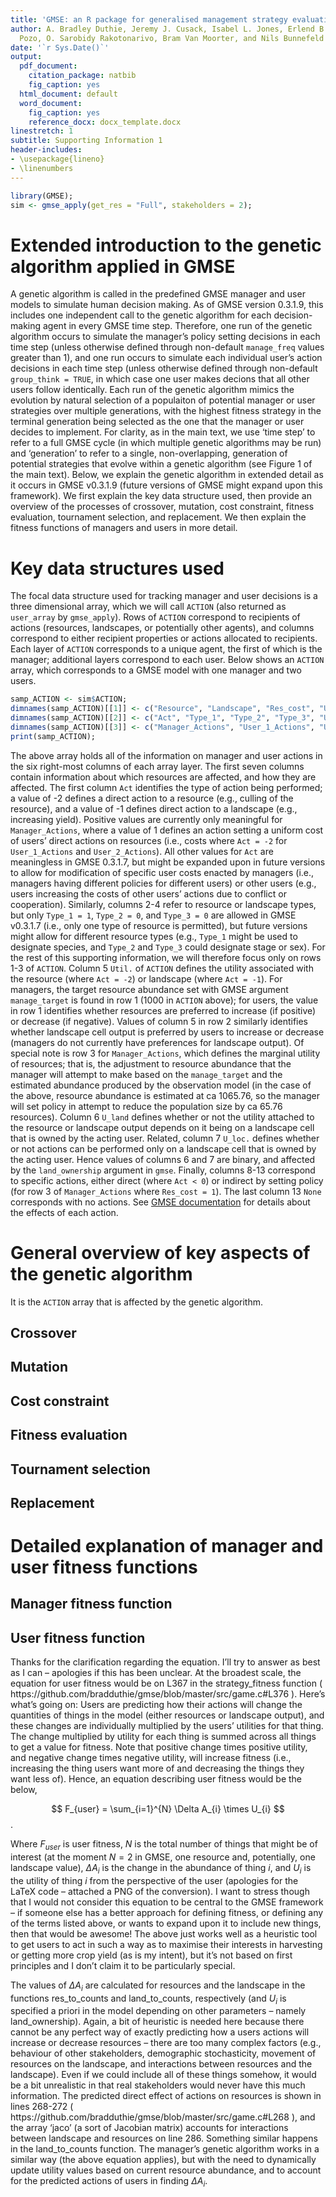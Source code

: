 ```yaml
---
title: 'GMSE: an R package for generalised management strategy evaluation'
author: A. Bradley Duthie, Jeremy J. Cusack, Isabel L. Jones, Erlend B. Nilsen, Roc&#0237;o
  Pozo, O. Sarobidy Rakotonarivo, Bram Van Moorter, and Nils Bunnefeld
date: '`r Sys.Date()`'
output:
  pdf_document:
    citation_package: natbib
    fig_caption: yes
  html_document: default
  word_document:
    fig_caption: yes
    reference_docx: docx_template.docx
linestretch: 1
subtitle: Supporting Information 1
header-includes:
- \usepackage{lineno}
- \linenumbers
---
```


```r
library(GMSE);
sim <- gmse_apply(get_res = "Full", stakeholders = 2);
```

Extended introduction to the genetic algorithm applied in GMSE
================================================================================

A genetic algorithm is called in the predefined GMSE manager and user models to simulate human decision making. As of GMSE version 0.3.1.9, this includes one independent call to the genetic algorithm for each decision-making agent in every GMSE time step. Therefore, one run of the genetic algorithm occurs to simulate the manager's policy setting decisions in each time step (unless otherwise defined through non-default `manage_freq` values greater than 1), and one run occurs to simulate each individual user's action decisions in each time step (unless otherwise defined through non-default `group_think = TRUE`, in which case one user makes decions that all other users follow identically. Each run of the genetic algorithm mimics the evolution by natural selection of a populaiton of potential manager or user strategies over multiple generations, with the highest fitness strategy in the terminal generation being selected as the one that the manager or user decides to implement. For clarity, as in the main text, we use 'time step' to refer to a full GMSE cycle (in which multiple genetic algorithms may be run) and 'generation' to refer to a single, non-overlapping, generation of potential strategies that evolve within a genetic algorithm (see Figure 1 of the main text). Below, we explain the genetic algorithm in extended detail as it occurs in GMSE v0.3.1.9 (future versions of GMSE might expand upon this framework). We first explain the key data structure used, then provide an overview of the processes of crossover, mutation, cost constraint, fitness evaluation, tournament selection, and replacement. We then explain the fitness functions of managers and users in more detail.

Key data structures used
================================================================================

The focal data structure used for tracking manager and user decisions is a three dimensional array, which we will call `ACTION` (also returned as `user_array` by `gmse_apply`). Rows of `ACTION` correspond to recipients of actions (resources, landscapes, or potentially other agents), and columns correspond to either recipient properties or actions allocated to recipients. Each layer of `ACTION` corresponds to a unique agent, the first of which is the manager; additional layers correspond to each user. Below shows an `ACTION` array, which corresponds to a GMSE model with one manager and two users.


```r
samp_ACTION <- sim$ACTION;
dimnames(samp_ACTION)[[1]] <- c("Resource", "Landscape", "Res_cost", "U1_cost", "U2_cost");
dimnames(samp_ACTION)[[2]] <- c("Act", "Type_1", "Type_2", "Type_3", "Util.", "U_land", "U_loc.", "Scare", "Cull", "Castrate", "Feed", "Help_off", "None");
dimnames(samp_ACTION)[[3]] <- c("Manager_Actions", "User_1_Actions", "User_2_Actions");
print(samp_ACTION);
```

The above array holds all of the information on manager and user actions in the six right-most columns of each array layer. The first seven columns contain information about which resources are affected, and how they are affected. The first column `Act` identifies the type of action being performed; a value of -2 defines a direct action to a resource (e.g., culling of the resource), and a value of -1 defines direct action to a landscape (e.g., increasing yield). Positive values are currently only meaningful for `Manager_Actions`, where a value of 1 defines an action setting a uniform cost of users' direct actions on resources (i.e., costs where `Act = -2` for `User_1_Actions` and `User_2_Actions`). All other values for `Act` are meaningless in GMSE 0.3.1.7, but might be expanded upon in future versions to allow for modification of specific user costs enacted by managers (i.e., managers having different policies for different users) or other users (e.g., users increasing the costs of other users' actions due to conflict or cooperation). Similarly, columns 2-4 refer to resource or landscape types, but only `Type_1 = 1`, `Type_2 = 0`, and `Type_3 = 0 ` are allowed in GMSE v0.3.1.7 (i.e., only one type of resource is permitted), but future versions might allow for different resource types (e.g., `Type_1` might be used to designate species, and `Type_2` and `Type_3` could designate stage or sex). For the rest of this supporting information, we will therefore focus only on rows 1-3 of `ACTION`. Column 5 `Util.` of `ACTION` defines the utility associated with the resource (where `Act = -2`) or landscape (where `Act = -1`). For managers, the target resource abundance set with GMSE argument `manage_target` is found in row 1 (1000 in `ACTION` above); for users, the value in row 1 identifies whether resources are preferred to increase (if positive) or decrease (if negative). Values of column 5 in row 2 similarly identifies whether landscape cell output is preferred by users to increase or decrease (managers do not currently have preferences for landscape output). Of special note is row 3 for `Manager_Actions`, which defines the marginal utility of resources; that is, the adjustment to resource abundance that the manager will attempt to make based on the `manage_target` and the estimated abundance produced by the observation model (in the case of the above, resource abundance is estimated at ca 1065.76, so the manager will set policy in attempt to reduce the population size by ca 65.76 resources). Column 6 `U_land` defines whether or not the utility attached to the resource or landscape output depends on it being on a landscape cell that is owned by the acting user. Related, column 7 `U_loc.` defines whether or not actions can be performed only on a landscape cell that is owned by the acting user. Hence values of columns 6 and 7 are binary, and affected by the `land_ownership` argument in `gmse`. Finally, columns 8-13 correspond to specific actions, either direct (where `Act < 0`) or indirect by setting policy (for row 3 of `Manager_Actions` where `Res_cost = 1`). The last column 13 `None` corresponds with no actions. See [GMSE documentation](https://cran.r-project.org/web/packages/GMSE/GMSE.pdf) for details about the effects of each action.





General overview of key aspects of the genetic algorithm 
================================================================================

It is the `ACTION` array that is affected by the genetic algorithm. 



Crossover
--------------------------------------------------------------------------------

Mutation
--------------------------------------------------------------------------------

Cost constraint
--------------------------------------------------------------------------------

Fitness evaluation
--------------------------------------------------------------------------------

Tournament selection
--------------------------------------------------------------------------------

Replacement
--------------------------------------------------------------------------------




Detailed explanation of manager and user fitness functions
================================================================================

Manager fitness function
--------------------------------------------------------------------------------

User fitness function
--------------------------------------------------------------------------------







Thanks for the clarification regarding the equation. I'll try to answer as best as I can -- apologies if this has been unclear. At the broadest scale, the equation for user fitness would be on L367 in the strategy_fitness function ( https://github.com/bradduthie/gmse/blob/master/src/game.c#L376 ). Here's what's going on: Users are predicting how their actions will change the quantities of things in the model (either resources or landscape output), and these changes are individually multiplied by the users' utilities for that thing. The change multiplied by utility for each thing is summed across all things to get a value for fitness. Note that positive change times positive utility, and negative change times negative utility, will increase fitness (i.e., increasing the thing users want more of and decreasing the things they want less of). Hence, an equation describing user fitness would be the below,

$$ F_{user} = \sum_{i=1}^{N} \Delta A_{i} \times U_{i} $$.

Where $F_{user}$ is user fitness, $N$ is the total number of things that might be of interest (at the moment $N = 2$ in GMSE, one resource and, potentially, one landscape value), $\Delta A_{i}$ is the change in the abundance of thing $i$, and $U_{i}$ is the utility of thing $i$ from the perspective of the user (apologies for the LaTeX code -- attached a PNG of the conversion). I want to stress though that I would not consider this equation to be central to the GMSE framework -- if someone else has a better approach for defining fitness, or defining any of the terms listed above, or wants to expand upon it to include new things, then that would be awesome! The above just works well as a heuristic tool to get users to act in such a way as to maximise their interests in harvesting or getting more crop yield (as is my intent), but it's not based on first principles and I don't claim it to be particularly special.

The values of $\Delta A_{i}$ are calculated for resources and the landscape in the functions res_to_counts and land_to_counts, respectively (and $U_{i}$ is specified a priori in the model depending on other parameters -- namely land_ownership). Again, a bit of heuristic is needed here because there cannot be any perfect way of exactly predicting how a users actions will increase or decrease resources -- there are too many complex factors (e.g., behaviour of other stakeholders, demographic stochasticity, movement of resources on the landscape, and interactions between resources and the landscape). Even if we could include all of these things somehow, it would be a bit unrealistic in that real stakeholders would never have this much information. The predicted direct effect of actions on resources is shown in lines 268-272 ( https://github.com/bradduthie/gmse/blob/master/src/game.c#L268 ), and the array 'jaco' (a sort of Jacobian matrix) accounts for interactions between landscape and resources on line 286. Something similar happens in the land_to_counts function. The manager's genetic algorithm works in a similar way (the above equation applies), but with the need to dynamically update utility values based on current resource abundance, and to account for the predicted actions of users in finding $\Delta A_{i}$.